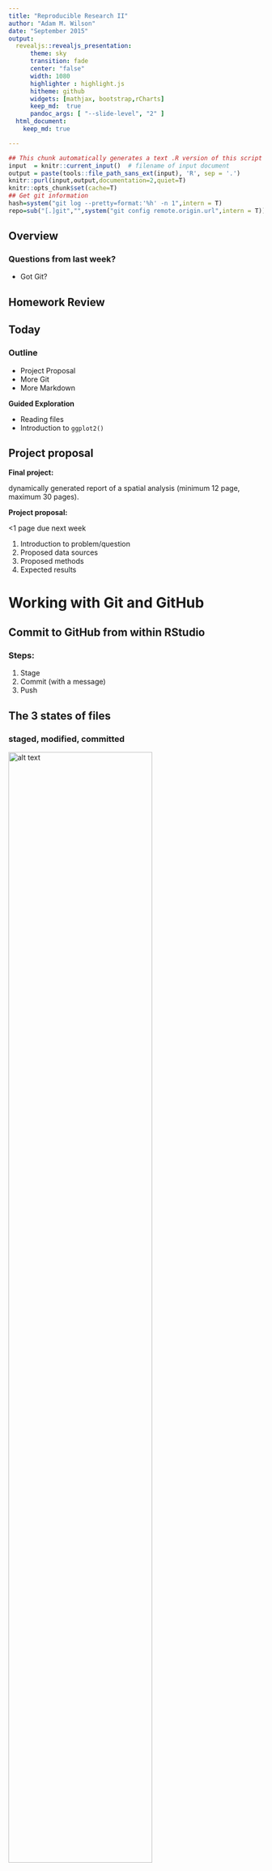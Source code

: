 ```yaml
---
title: "Reproducible Research II"
author: "Adam M. Wilson"
date: "September 2015"
output: 
  revealjs::revealjs_presentation:
      theme: sky
      transition: fade
      center: "false"
      width: 1080
      highlighter : highlight.js
      hitheme: github
      widgets: [mathjax, bootstrap,rCharts]
      keep_md:  true
      pandoc_args: [ "--slide-level", "2" ]
  html_document:
    keep_md: true

---
```


```r
## This chunk automatically generates a text .R version of this script when running within knitr.  You do not need to run this...
input  = knitr::current_input()  # filename of input document
output = paste(tools::file_path_sans_ext(input), 'R', sep = '.')
knitr::purl(input,output,documentation=2,quiet=T)
knitr::opts_chunk$set(cache=T)
## Get git information
hash=system("git log --pretty=format:'%h' -n 1",intern = T)
repo=sub("[.]git","",system("git config remote.origin.url",intern = T))
```


## Overview

### Questions from last week?

* Got Git?

## Homework Review

##  Today

### Outline

  * Project Proposal
  * More Git
  * More Markdown
  
**Guided Exploration**

  * Reading files
  * Introduction to `ggplot2()`

## Project proposal

**Final project:** 

dynamically generated report of a spatial analysis (minimum 12 page, maximum 30 pages).  

**Project proposal:**

<1 page due next week

1. Introduction to problem/question
2. Proposed data sources
3. Proposed methods
4. Expected results



# Working with Git and GitHub


## Commit to GitHub from within RStudio

### Steps:

1. Stage
2. Commit (with a message)
3. Push

## The 3 states of files

### staged, modified, committed
<img src="assets/staging.png" alt="alt text" width="75%">

The important stuff is hidden in the `.git` folder.



## Staging
<img src="assets/Stage.png" alt="alt text" width="75%">

Select which files you want to commit.

## Committing
<img src="assets/Commit.png" alt="alt text" width="100%">

Add a _commit message_ and click commit.

## Syncing (`push`)
<img src="assets/Push.png" alt="alt text" width="100%">

Click the green arrow to sync with GitHub.

## Github

<img src="assets/Github.png" alt="alt text" width="100%">

Files are updated/stored on GitHub

## Git File Lifecycle

<img src="assets/Lifecycle.png" alt="alt text" width="100%">


## Git command line from RStudio

RStudio has limited functionality.  

<img src="assets/CommandLine.png" alt="alt text" width="75%">


## Git help

```{}
$ git help <verb>
$ git <verb> --help
$ man git-<verb>
```
For example, you can get the manpage help for the config command by running `git help config`

## Git status
<img src="assets/GitCL.png" alt="alt text" width="75%">

Similar to info in git tab in RStudio

## Git config
`git config` shows you all the git configuration settings:

* `user.email`
* `remote.origin.url`  (e.g. to connect to GitHub)

## Branching
Branches used to develop features isolated from each other. 
<img src="assets/merge.png" alt="alt text" width="100%">

Default: _master_ branch. Use other branches for development/collaboration and merge them back upon completion.

## Basic Branching

```{}
$ git checkout -b devel   # create new branch and switch to it


$ git checkout master  #switch back to master
$ git merge devel  #merge in changes from devel branch
```
But we won't do much with branching in this course...

## Git Has Integrity
Everything _checksummed_ before storage and then referred by _checksum_. 

> It’s impossible to change the contents of any file or directory without Git knowing. You can’t lose information in transit or get file corruption without Git being able to detect it.

A 40-character hexadecimal SHA-1 hash:

`24b9da6552252987aa493b52f8696cd6d3b00373`

## Checksum
A way of reducing digital information to a unique ID:

<img src="assets/checksum.jpg" alt="alt text" width="50%">

Git doesn't care about filenames, extensions, etc.  It' the information that matters...


## Git can do far more!

Check out the (free) book [ProGIT](https://git-scm.com/book/en/v2)

<img src="assets/progit2.png" alt="alt text" width="30%">


Or the [cheatsheet](https://training.github.com/kit/downloads/github-git-cheat-sheet.pdf).

## Philosphy  
Remember, the data and code are _real_, the products (tables, figures) are ephemeral...  

# RMarkdown

## RMarkdown: workflow
<img src="assets/Rmarkdown01.png" alt="alt text" width="100%">

## RMarkdown: new file
<img src="assets/Rmarkdown02.png" alt="alt text" width="100%">

## RMarkdown: syntax
<img src="assets/Rmarkdown03.png" alt="alt text" width="70%">

## RMarkdown: output
<img src="assets/Rmarkdown04.png" alt="alt text" width="100%">

## RMarkdown: code
<img src="assets/Rmarkdown05.png" alt="alt text" width="90%">

## RMarkdown: chunks
Option      default   effect
----        ---       ----
`eval`        `TRUE`      Evalute the code and include the results
`echo`        `TRUE`      Display the code along with its results
`warning`     `TRUE`      Display warnings
`error`       `FALSE`     Display errors
`message`     `TRUE`      Display messages
`tidy`        `FALSE`     Reformat code to make it 'tidy'
`results`     "markup"    "markup", "asis","hold","hide"
`cache`       `FALSE`     Cache results for future renders
`comment`     `"##"`      Comment character to preface results
`fig.width`   7           Width in inches for plots
`fig.height`  7           Height in inches for plots

## Chunk examples

R Code Chunks: Displaying Plots

<img src="assets/figure.png" alt="alt text" width="80%">

```r
plot(cars)
```

## Global chunk options

Use  chunk options throughout a document:
<img src="assets/globalOptions.png" alt="alt text" width="100%">


## RMarkdown: render

<img src="assets/Rmarkdown06.png" alt="alt text" width="100%">


## Visualize .md on GitHub

Update the YAML header to keep the markdown file

From this:
```r
title: "Untitled"
author: "Adam M. Wilson"
date: "September 21, 2015"
output: html_document
```

To this:
```r
title: "Demo"
author: "Adam M. Wilson"
date: "September 21, 2015"
output: 
  html_document:
      keep_md: true
```

And click `knit HTML` to generate the output

## Visualize example
<img src="assets/ghmd.png" alt="alt text" width="75%">


## Explore markdown<->Git

1. Use _File -> New File -> R Markdown_ to create a new markdown file.  
2. Use the Cheatsheet to add sections (`#` and `##`) and some example narrative.  
3. `Stage`, `Commit`, `Push`!
4. Make more changes then `Stage`, `Commit`, `Push`!
4. Explore the markdown file on your GitHub website.  

<br>

### Take 15 minutes & ask questions!


## Colophon

Licensing: 
* Presentation: [CC-BY-3.0 ](http://creativecommons.org/licenses/by/3.0/us/)
* Source code: [MIT](http://opensource.org/licenses/MIT) 

